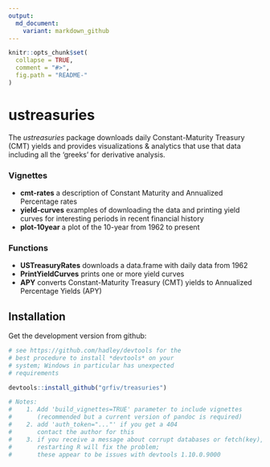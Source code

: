 ```yaml
---
output:
  md_document:
    variant: markdown_github
---
```


<!-- README.md is generated from README.Rmd. Please edit that file -->

```r
knitr::opts_chunk$set(
  collapse = TRUE,
  comment = "#>",
  fig.path = "README-"
)
```
ustreasuries      
===============   

The *ustreasuries* package downloads daily Constant-Maturity Treasury (CMT) yields and provides visualizations & analytics that use that data including all the 'greeks' for derivative analysis.

### Vignettes

* **cmt-rates** a description of Constant Maturity 
and Annualized Percentage rates
* **yield-curves** examples of downloading the data and printing yield curves
for interesting periods in recent financial history
* **plot-10year** a plot of the 10-year from 1962 to present

### Functions

* **USTreasuryRates** downloads a data.frame with daily data from 1962
* **PrintYieldCurves** prints one or more yield curves
* **APY** converts Constant-Maturity Treasury (CMT) yields to Annualized 
Percentage Yields (APY)

## Installation

Get the development version from github:

```R
# see https://github.com/hadley/devtools for the
# best procedure to install *devtools* on your
# system; Windows in particular has unexpected
# requirements

devtools::install_github("grfiv/treasuries")

# Notes: 
#    1. Add 'build_vignettes=TRUE' parameter to include vignettes 
#       (recommended but a current version of pandoc is required)
#    2. add 'auth_token="..."' if you get a 404
#       contact the author for this
#    3. if you receive a message about corrupt databases or fetch(key), 
#       restarting R will fix the problem;
#       these appear to be issues with devtools 1.10.0.9000
```
